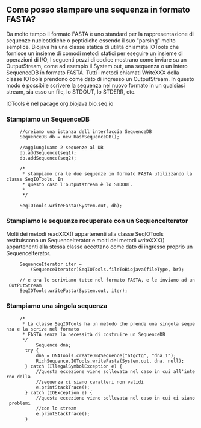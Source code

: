 == Come posso stampare una sequenza in formato FASTA? ==

Da molto tempo il formato FASTA è uno standard per la rappresentazione di sequenze nucleotidiche o peptidiche essendo il suo "parsing" molto semplice. Biojava ha una classe statica di utilità chiamata IOTools che fornisce un insieme di comodi metodi statici per eseguire un insieme di operazioni di I/O, I seguenti pezzi di codice mostrano come inviare su un OutputStream, come ad esempio il System.out, una sequenza o un intero SequenceDB in formato FASTA. Tutti i metodi chiamati WriteXXX della classe IOTools prendono come dato di ingresso un OutputStream. In questo modo è possibile scrivere la sequenza nel nuovo formato in un qualsiasi stream, sia esso un file, lo STDOUT, lo STDERR, etc.

IOTools è nel pacage org.biojava.bio.seq.io

=== Stampiamo un SequenceDB ===

<java>
      //creiamo una istanza dell'interfaccia SequenceDB
      SequenceDB db = new HashSequenceDB();

      //aggiungiuamo 2 sequenze al DB
      db.addSequence(seq1);
      db.addSequence(seq2);

      /*
       * stampiamo ora le due sequenze in formato FASTA utilizzando la classe SeqIOTools. In
       * questo caso l'outputstream è lo STDOUT.
       * 
       */

      SeqIOTools.writeFasta(System.out, db);
</java> 

=== Stampiamo le sequenze recuperate con un SequenceIterator ===

Molti dei metodi readXXX() appartenenti alla classe SeqIOTools restituiscono un SequenceIterator e molti dei metodi writeXXX() appartenenti alla stessa classe accettano come dato di ingresso proprio un SequenceIterator.

<java>
      SequenceIterator iter =
          (SequenceIterator)SeqIOTools.fileToBiojava(fileType, br);

      // e ora le scriviamo tutte nel formato FASTA, e le inviamo ad un OutPutStream
      SeqIOTools.writeFasta(System.out, iter);
</java>

=== Stampiamo una singola sequenza ===

<java>
      /*
       * La classe SeqIOTools ha un metodo che prende una singola sequenza e la scrive nel formato 
       * FASTA senza la necessità di costruire un SequenceDB
       */
      		Sequence dna;
		try {
			dna = DNATools.createDNASequence("atgctg", "dna_1");
			RichSequence.IOTools.writeFasta(System.out, dna, null);
		} catch (IllegalSymbolException e) {
			//questa eccezione viene sollevata nel caso in cui all'interno della
			//sequenza ci siano caratteri non validi
			e.printStackTrace();
		} catch (IOException e) {
			//questa eccezione viene sollevata nel caso in cui ci siano problemi
			//con lo stream
			e.printStackTrace();
		}
</java>